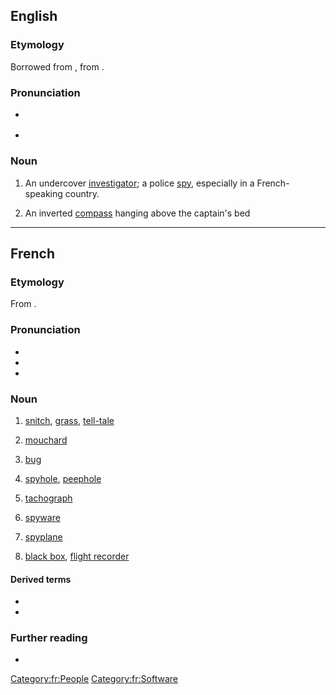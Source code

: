 ==English==

===Etymology===
Borrowed from {{bor|en|fr|mouchard}}, from {{m|fr|mouche||a fly}}.

===Pronunciation===
* {{a|UK}} {{IPA|en|/ˈmuːʃɑː/}}
* {{a|US}} {{IPA|en|/muˈʃɑɹd/}}

===Noun===
{{en-noun}}

# An undercover [[investigator]]; a police [[spy]], especially in a French-speaking country.
# {{lb|en|nautical}} An inverted [[compass]] hanging above the captain's bed

----

==French==

===Etymology===
From {{af|fr|mouche|-ard|t1=fly|pos2=pejorative suffix}}.

===Pronunciation===
* {{fr-IPA}}
* {{audio|fr|LL-Q150 (fra)-LoquaxFR-mouchard.wav|Audio}}
* {{rhymes|fr|aʁ|s=2}}

===Noun===
{{fr-noun|m|f=moucharde}}

# {{lb|fr|informal}} {{lb|fr|espionage}} [[snitch]], [[grass]], [[tell-tale]] {{gloss|police informant}}
#: {{syn|fr|indic|cafteur|cafard}}
# {{lb|fr|espionage}} [[#English|mouchard]] {{gloss|undercover investigator}}
# {{lb|fr|espionage}} [[bug]] {{gloss|hidden microphone}}
# {{lb|fr|espionage}} [[spyhole]], [[peephole]]
#: {{syn|fr|judas}}
# [[tachograph]] {{gloss|device that records the distance and time traveled by a vehicle}}
#: {{syn|fr|chronotachygraphe}}
# {{lb|fr|espionage}} {{lb|fr|computing}} [[spyware]] {{gloss|piece of spyware}}
#: {{syn|fr|espiogiciel|logiciel espion}}
# {{lb|fr|espionage}} {{lb|fr|aviation}} [[spyplane]]
#: {{syn|fr|avion-espion}}
# {{lb|fr|aviation}} [[black box]], [[flight recorder]]
#: {{syn|fr|boîte noire|enregistreur de vol}}

====Derived terms====
* {{l|fr|mouchardage}}
* {{l|fr|moucharder}}

===Further reading===
* {{R:TLFi}}

[[Category:fr:People]]
[[Category:fr:Software]]